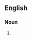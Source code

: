 {{also|Decapods}}

==English==

===Noun===
{{head|en|noun plural form}}

# {{plural of|decapod|lang=en}}